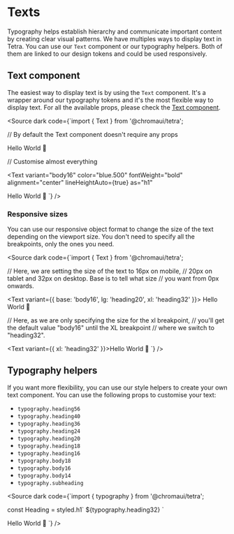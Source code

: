 
<Meta title="Core Concepts/Texts" />

# Texts

Typography helps establish hierarchy and communicate important content by creating clear visual patterns. We have multiples ways to display text in Tetra. You can use our `Text` component or our typography helpers. Both of them are linked to our design tokens and could be used responsively.

## Text component

The easiest way to display text is by using the `Text` component. It's a wrapper around our typography tokens and it's the most flexible way to display text. For all the available props, please check the [Text component](/docs/components-text--docs).

<Source
  dark
  code={`import { Text } from '@chromaui/tetra';

// By default the Text component doesn't require any props

<Text>Hello World 👋</Text>

// Customise almost everything

<Text
  variant="body16"
  color="blue.500"
  fontWeight="bold"
  alignment="center"
  lineHeightAuto={true}
  as="h1"
>
  Hello World 👋
</Text>
`} />

### Responsive sizes

You can use our responsive object format to change the size of the text depending on the viewport size. You don't need to specify all the breakpoints, only the ones you need.

<Source
  dark
  code={`import { Text } from '@chromaui/tetra';

// Here, we are setting the size of the text to 16px on mobile,
// 20px on tablet and 32px on desktop. Base is to tell what size
// you want from 0px onwards.

<Text variant={{ base: 'body16', lg: 'heading20', xl: 'heading32' }}>
  Hello World 👋
</Text>

// Here, as we are only specifying the size for the xl breakpoint,
// you'll get the default value "body16" until the XL breakpoint
// where we switch to "heading32".

<Text variant={{ xl: 'heading32' }}>Hello World 👋</Text>
`} />

## Typography helpers

If you want more flexibility, you can use our style helpers to create your own text component. You can use the following props to customise your text:

- `typography.heading56`
- `typography.heading40`
- `typography.heading36`
- `typography.heading24`
- `typography.heading20`
- `typography.heading18`
- `typography.heading16`
- `typography.body18`
- `typography.body16`
- `typography.body14`
- `typography.subheading`

<Source
  dark
  code={`import { typography } from '@chromaui/tetra';

const Heading = styled.h1\`
\${typography.heading32}
\`

<Heading>Hello World 👋</Heading>
`} />
